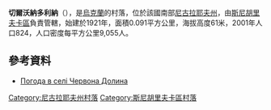 {{coord|47|8|43|N|32|39|49|E|scale:100000|display=title}}

'''切爾沃納多利納'''（{{lang-uk|Червона Долина}}），是[[烏克蘭|烏克蘭]]的村落，位於該國南部[[尼古拉耶夫州|尼古拉耶夫州]]，由[[斯尼胡里夫卡區|斯尼胡里夫卡區]]負責管轄，始建於1921年，面積0.091平方公里，海拔高度61米，2001年人口824，人口密度每平方公里9,055人。

==參考資料==
* [http://weather.in.ua/ua/nikolaevskaja/27908 Погода в селі Червона Долина] {{Wayback|url=http://weather.in.ua/ua/nikolaevskaja/27908 |date=20161112013709 }}

[[Category:尼古拉耶夫州村落|Category:尼古拉耶夫州村落]]
[[Category:斯尼胡里夫卡區村落|Category:斯尼胡里夫卡區村落]]


{{Mykolaiv-geo-stub}}
